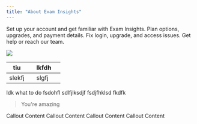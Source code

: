 ```yaml
---
title: "About Exam Insights"
---
```


<CardGroup cols={3}>
  <Card title="Getting Started" icon="rocket" href="https://help.exam-insights.com/getting_started">
    Set up your account and get familiar with Exam Insights.
  </Card>

  <Card title="Pricing" icon="money-bill" href="https://help.exam-insights.com/pricing">
    Plan options, upgrades, and payment details.
  </Card>

  <Card title="Troubleshooting" icon="hammer" href="https://help.exam-insights.com/troubleshooting">
    Fix login, upgrade, and access issues.
  </Card>
</CardGroup>

<Card title="Contact & Support" icon="envelope" horizontal={true}>
  Get help or reach our team.
</Card>

![](/images/Screenshot2025-03-03at9.04.10pm.png)

| tiu    |   | lkfdh |   |
| ------ | - | ----- | - |
| slekfj |   | slgfj |   |

<Frame as="div">
  Idk what to do
</Frame>

<Steps>
  <Step title="Step 1">
    fsdohfl&#x9;
  </Step>

  <Step title="Step 2">
    sdlfjlksdjf
  </Step>
</Steps>

<Tabs>
  <Tab title="Tab 1">
    fsdjfhklsd
  </Tab>

  <Tab title="Tab 2">
    fkdfk
  </Tab>
</Tabs>

<CardGroup cols="2">
  <Card title="Card" icon="sparkles">

  </Card>

  <Card title="Card" icon="sparkles">

  </Card>
</CardGroup>

<AccordionGroup>
  <Accordion title="New Accordion" defaultOpen="false">

  </Accordion>

  <Accordion title="New Accordion" defaultOpen="false">

  </Accordion>
</AccordionGroup>

> You're amazing
>



<Info>
  Callout Content
</Info>

<Check>
  Callout Content
</Check>

<Note>
  Callout Content
</Note>

<Warning>
  Callout Content
</Warning>